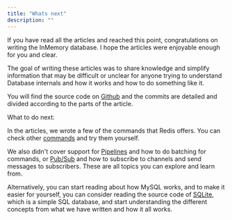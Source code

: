 ```yaml
---
title: "Whats next"
description: ""
---
```


If you have read all the articles and reached this point, congratulations on writing the InMemory database. I hope the articles were enjoyable enough for you and clear.

The goal of writing these articles was to share knowledge and simplify information that may be difficult or unclear for anyone trying to understand Database internals and how it works and how to do something like it.

You will find the source code on [Github](https://github.com/ahmedash95/build-redis-from-scratch) and the commits are detailed and divided according to the parts of the article.

What to do next:

In the articles, we wrote a few of the commands that Redis offers. You can check other [commands](https://redis.io/commands/) and try them yourself.

We also didn't cover support for [Pipelines](https://redis.io/docs/manual/pipelining/) and how to do batching for commands, or [Pub/Sub](https://redis.io/docs/manual/pubsub/) and how to subscribe to channels and send messages to subscribers. These are all topics you can explore and learn from.

Alternatively, you can start reading about how MySQL works, and to make it easier for yourself, you can consider reading the source code of [SQLite](https://sqlite.org/index.html), which is a simple SQL database, and start understanding the different concepts from what we have written and how it all works.
